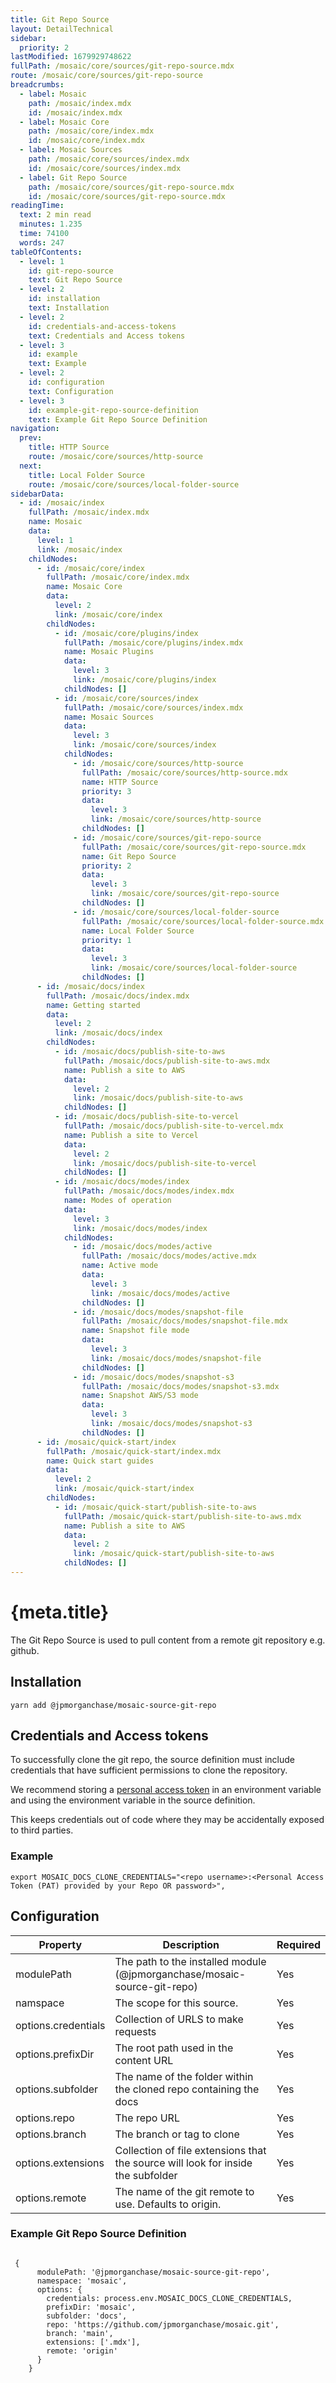 ```yaml
---
title: Git Repo Source
layout: DetailTechnical
sidebar:
  priority: 2
lastModified: 1679929748622
fullPath: /mosaic/core/sources/git-repo-source.mdx
route: /mosaic/core/sources/git-repo-source
breadcrumbs:
  - label: Mosaic
    path: /mosaic/index.mdx
    id: /mosaic/index.mdx
  - label: Mosaic Core
    path: /mosaic/core/index.mdx
    id: /mosaic/core/index.mdx
  - label: Mosaic Sources
    path: /mosaic/core/sources/index.mdx
    id: /mosaic/core/sources/index.mdx
  - label: Git Repo Source
    path: /mosaic/core/sources/git-repo-source.mdx
    id: /mosaic/core/sources/git-repo-source.mdx
readingTime:
  text: 2 min read
  minutes: 1.235
  time: 74100
  words: 247
tableOfContents:
  - level: 1
    id: git-repo-source
    text: Git Repo Source
  - level: 2
    id: installation
    text: Installation
  - level: 2
    id: credentials-and-access-tokens
    text: Credentials and Access tokens
  - level: 3
    id: example
    text: Example
  - level: 2
    id: configuration
    text: Configuration
  - level: 3
    id: example-git-repo-source-definition
    text: Example Git Repo Source Definition
navigation:
  prev:
    title: HTTP Source
    route: /mosaic/core/sources/http-source
  next:
    title: Local Folder Source
    route: /mosaic/core/sources/local-folder-source
sidebarData:
  - id: /mosaic/index
    fullPath: /mosaic/index.mdx
    name: Mosaic
    data:
      level: 1
      link: /mosaic/index
    childNodes:
      - id: /mosaic/core/index
        fullPath: /mosaic/core/index.mdx
        name: Mosaic Core
        data:
          level: 2
          link: /mosaic/core/index
        childNodes:
          - id: /mosaic/core/plugins/index
            fullPath: /mosaic/core/plugins/index.mdx
            name: Mosaic Plugins
            data:
              level: 3
              link: /mosaic/core/plugins/index
            childNodes: []
          - id: /mosaic/core/sources/index
            fullPath: /mosaic/core/sources/index.mdx
            name: Mosaic Sources
            data:
              level: 3
              link: /mosaic/core/sources/index
            childNodes:
              - id: /mosaic/core/sources/http-source
                fullPath: /mosaic/core/sources/http-source.mdx
                name: HTTP Source
                priority: 3
                data:
                  level: 3
                  link: /mosaic/core/sources/http-source
                childNodes: []
              - id: /mosaic/core/sources/git-repo-source
                fullPath: /mosaic/core/sources/git-repo-source.mdx
                name: Git Repo Source
                priority: 2
                data:
                  level: 3
                  link: /mosaic/core/sources/git-repo-source
                childNodes: []
              - id: /mosaic/core/sources/local-folder-source
                fullPath: /mosaic/core/sources/local-folder-source.mdx
                name: Local Folder Source
                priority: 1
                data:
                  level: 3
                  link: /mosaic/core/sources/local-folder-source
                childNodes: []
      - id: /mosaic/docs/index
        fullPath: /mosaic/docs/index.mdx
        name: Getting started
        data:
          level: 2
          link: /mosaic/docs/index
        childNodes:
          - id: /mosaic/docs/publish-site-to-aws
            fullPath: /mosaic/docs/publish-site-to-aws.mdx
            name: Publish a site to AWS
            data:
              level: 2
              link: /mosaic/docs/publish-site-to-aws
            childNodes: []
          - id: /mosaic/docs/publish-site-to-vercel
            fullPath: /mosaic/docs/publish-site-to-vercel.mdx
            name: Publish a site to Vercel
            data:
              level: 2
              link: /mosaic/docs/publish-site-to-vercel
            childNodes: []
          - id: /mosaic/docs/modes/index
            fullPath: /mosaic/docs/modes/index.mdx
            name: Modes of operation
            data:
              level: 3
              link: /mosaic/docs/modes/index
            childNodes:
              - id: /mosaic/docs/modes/active
                fullPath: /mosaic/docs/modes/active.mdx
                name: Active mode
                data:
                  level: 3
                  link: /mosaic/docs/modes/active
                childNodes: []
              - id: /mosaic/docs/modes/snapshot-file
                fullPath: /mosaic/docs/modes/snapshot-file.mdx
                name: Snapshot file mode
                data:
                  level: 3
                  link: /mosaic/docs/modes/snapshot-file
                childNodes: []
              - id: /mosaic/docs/modes/snapshot-s3
                fullPath: /mosaic/docs/modes/snapshot-s3.mdx
                name: Snapshot AWS/S3 mode
                data:
                  level: 3
                  link: /mosaic/docs/modes/snapshot-s3
                childNodes: []
      - id: /mosaic/quick-start/index
        fullPath: /mosaic/quick-start/index.mdx
        name: Quick start guides
        data:
          level: 2
          link: /mosaic/quick-start/index
        childNodes:
          - id: /mosaic/quick-start/publish-site-to-aws
            fullPath: /mosaic/quick-start/publish-site-to-aws.mdx
            name: Publish a site to AWS
            data:
              level: 2
              link: /mosaic/quick-start/publish-site-to-aws
            childNodes: []
---
```


# {meta.title}

The Git Repo Source is used to pull content from a remote git repository e.g. github.

## Installation

`yarn add @jpmorganchase/mosaic-source-git-repo`

## Credentials and Access tokens

To successfully clone the git repo, the source definition must include credentials that have sufficient permissions to clone the repository.

We recommend storing a [personal access token](https://docs.github.com/en/authentication/keeping-your-account-and-data-secure/creating-a-personal-access-token) in an environment variable and using the environment variable in the source definition.

This keeps credentials out of code where they may be accidentally exposed to third parties.

### Example

```
export MOSAIC_DOCS_CLONE_CREDENTIALS="<repo username>:<Personal Access Token (PAT) provided by your Repo OR password>",
```

## Configuration

| Property            | Description                                                                      | Required |
| ------------------- | -------------------------------------------------------------------------------- | -------- |
| modulePath          | The path to the installed module (@jpmorganchase/mosaic-source-git-repo)         | Yes      |
| namspace            | The scope for this source.                                                       | Yes      |
| options.credentials | Collection of URLS to make requests                                              | Yes      |
| options.prefixDir   | The root path used in the content URL                                            | Yes      |
| options.subfolder   | The name of the folder within the cloned repo containing the docs                | Yes      |
| options.repo        | The repo URL                                                                     | Yes      |
| options.branch      | The branch or tag to clone                                                       | Yes      |
| options.extensions  | Collection of file extensions that the source will look for inside the subfolder | Yes      |
| options.remote      | The name of the git remote to use. Defaults to origin.                           | Yes      |

### Example Git Repo Source Definition

```

 {
      modulePath: '@jpmorganchase/mosaic-source-git-repo',
      namespace: 'mosaic',
      options: {
        credentials: process.env.MOSAIC_DOCS_CLONE_CREDENTIALS,
        prefixDir: 'mosaic',
        subfolder: 'docs',
        repo: 'https://github.com/jpmorganchase/mosaic.git',
        branch: 'main',
        extensions: ['.mdx'],
        remote: 'origin'
      }
    }

```
